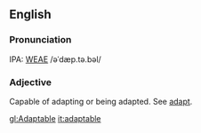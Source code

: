 ==English==

===Pronunciation===
IPA: [[WEAE]] /əˈdæp.tə.bəl/

===Adjective===
Capable of adapting or being adapted.  See [[adapt]].

[[gl:Adaptable]]
[[it:adaptable]]